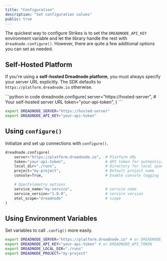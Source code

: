 ```yaml
---
title: "Configuration"
description: "Set configuration values"
public: true
---
```


The quickest way to configure Strikes is to set the `DREADNODE_API_KEY` environment variable and let the library handle the rest with `dreadnode.configure()`. However, there are quite a few additional options you can set as needed.

## Self-Hosted Platform

If you're using a **self-hosted Dreadnode platform**, you must always specify your server URL explicitly. The SDK defaults to `https://platform.dreadnode.io` otherwise.

<CodeGroup>
```python in code
dreadnode.configure(
    server="https://hosted-server",  # Your self-hosted server URL
    token="your-api-token",
)
```

```bash environment variables
export DREADNODE_SERVER="https://hosted-server"
export DREADNODE_API_KEY="your-api-token"
```
</CodeGroup>

## Using `configure()`

Initialize and set up connections with `configure()`.

```python
dreadnode.configure(
    server="https://platform.dreadnode.io",  # Platform URL
    token="your-api-token",                  # API token for authentication
    local_dir="./runs",                      # Directory for local span storage
    project="my-project",                    # Default project name
    console=True,                            # Enable console logging

    # OpenTelemetry options
    service_name="my-service",               # service name
    service_version="1.0.0",                 # service version
    otel_scope="dreadnode"                   # scope
)
```

## Using Environment Variables

Set variables to call `.config()` more easily.

```bash
export DREADNODE_SERVER="https://platform.dreadnode.io" # or DREADNODE_SERVER_URL
export DREADNODE_API_KEY="your-api-token" # or DREADNODE_API_TOKEN
export DREADNODE_LOCAL_DIR="./runs"
export DREADNODE_PROJECT="my-project"
```
